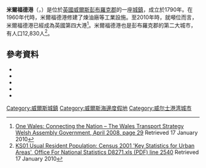 '''米爾福德港'''（{{lang-en|Milford Haven}}，{{lang-cy|Aberdaugleddau}}）是位於[[英國|英國]][[威爾斯|威爾斯]][[彭布羅克郡|彭布羅克郡]]的一座[[城鎮|城鎮]]，成立於1790年。在1960年代時，米爾福德港修建了煉油廠等工業設施。至2010年時，就噸位而言，米爾福德港已經成為英國第四大港<ref name="WTS">[http://new.wales.gov.uk/deet/publications/transport/wts/wtstrategy/wtsfe.pdf?lang=en One Wales: Connecting the Nation – The Wales Transport Strategy Welsh Assembly Government, April 2008, page 29] {{Webarchive|url=https://www.webarchive.org.uk/wayback/archive/20081214052443/http://new.wales.gov.uk/deet/publications/transport/wts/wtstrategy/wtsfe.pdf?lang=en |date=2008-12-14 }} Retrieved 17 January 2010</ref>。米爾福德港也是彭布羅克郡的第二大城市，有人口12,830人<ref>[http://www.statistics.gov.uk/StatBase/ssdataset.asp?vlnk=8271&Pos=2&ColRank=1&Rank=224 KS01 Usual Resident Population: Census 2001 'Key Statistics for Urban Areas', Office For National Statistics D8271.xls (PDF) line 2540] {{Wayback|url=http://www.statistics.gov.uk/StatBase/ssdataset.asp?vlnk=8271&Pos=2&ColRank=1&Rank=224 |date=20070421211031 }} Retrieved 17 January 2010</ref>。
==參考資料==
{{reflist}}
* {{cite book |last=Davies |first=John |author2=Jenkins, Nigel |title=The Welsh Academy Encyclopaedia of Wales |year=2008 |publisher=University of Wales Press |location=Cardiff |isbn=978-0-7083-1953-6}}
* {{cite book |last=McKay |first=Ken |title=A Vision of Greatness: The History of Milford 1790–1990 |url=https://archive.org/details/visionofgreatnes0000mcka |year=1989 |publisher=Brace Harvatt Associates |location=Milford Haven |isbn=978-0-9515212-0-5}}
* {{cite book |last=Richards |first=Bill |title=Pembrokeshire Under Fire: The Story Of The Air Raids Of 1940–1|year=1995 |publisher=Paterchurch Publications |location=Pembroke Dock |isbn=1870745051}}
* {{cite book |last=Warburton |first=Jack |title=Milford Haven in Old Picture Postcards|year=1994 |publisher=Zaltbommel |location=Netherlands |isbn=90-288-2769-2}}
* {{cite book |last=Fowler |first=John Coke |title=[http://books.google.co.uk/books?id=zcE1AQAAIAAJ&printsec=frontcover&source=gbs_ge_summary_r&cad=0#v=onepage&q&f=false An Essay On The Advantages Of Milford Haven As A Commercial Port Of National Importance]|year=1868 |publisher=Welshman Office |location=Carmarthen |isbn=978-1248085561}}
{{Commonscat|Milford Haven|米爾福德港}}
[[Category:威爾斯城鎮|Category:威爾斯城鎮]]
[[Category:威爾斯海邊度假地|Category:威爾斯海邊度假地]]
[[Category:威尔士港湾城市|Category:威尔士港湾城市]]